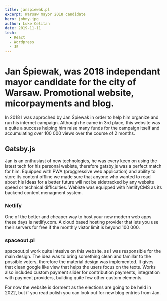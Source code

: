 ```yaml
---
title: janspiewak.pl
excerpt: Warsaw mayor 2018 candidate 
hero: johny.jpg
author: Luke Celitan
date: 2019-11-11
tech:
  - React
  - Wordpress
  - JS
---
```


# Jan Śpiewak, was 2018 independant mayor candidate for the city of Warsaw. Promotional website, micorpayments and blog.

In 2018 I was approched by Jan Śpiewak in order to help him organize and run his internet campaign.
Although he came in 3rd place, this website was a quite a success helping him raise many funds for the campaign itself and accumulating over 100 000 views over the course of 2 months.

## Gatsby.js

Jan is an enthusiast of new technologies, he was every keen on using the latest tech for his personal webiste, therefore gatsby.js was a perfect match for him. Equipped with PWA (proggressive web application) and ability to store its content offline we made sure that anyone who wanted to read about his Ideas for a better future will not be sidetracked by any website speed or technical difficulties. Webiste was equipped with NetlifyCMS as its backend content menagment system.

### Netlify
One of the better and cheaper way to host your new modern web apps these days is netlify.com. A cloud based hosting provider that lets you use their servers for free if the monthly vistor limit is beyond 100 000.

### spaceout.pl

spaceout.pl work quite intesive on this website, as I was responsible for the main design. The idea was to bring something clean and famillar to the possible voters, therefore the material design was implemented. It gives that clean google like view that helps the users focus on the texts. Works also included custom payment slider for contribution payments, integration with payment providers, building quite few other custom elements.

For now the website is dorment as the elections are going to be held in 2022, but if you read polish you can look out for new blog entries from Jan.
